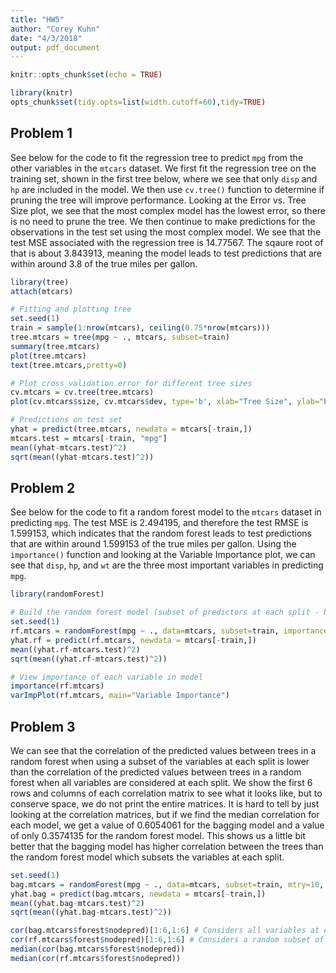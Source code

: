 ```yaml
---
title: "HW5"
author: "Corey Kuhn"
date: "4/3/2018"
output: pdf_document
---
```


\newcommand{\newprob}
    {
    \vskip 1cm
    }
\newcommand{\newln}
    {
    \vskip .1cm
    }

```r
knitr::opts_chunk$set(echo = TRUE)
```

```r
library(knitr)
opts_chunk$set(tidy.opts=list(width.cutoff=60),tidy=TRUE)
```

## Problem 1

See below for the code to fit the regression tree to predict `mpg` from the other variables in the `mtcars` dataset. We first fit the regression tree on the training set, shown in the first tree below, where we see that only `disp` and `hp` are included in the model. We then use `cv.tree()` function to determine if pruning the tree will improve performance. Looking at the Error vs. Tree Size plot, we see that the most complex model has the lowest error, so there is no need to prune the tree. We then continue to make predictions for the observations in the test set using the most complex model. We see that the test MSE associated with the regression tree is 14.77567. The sqaure root of that is about 3.843913, meaning the model leads to test predictions that are within around 3.8 of the true miles per gallon.

\newln
```r
library(tree)
attach(mtcars)

# Fitting and plotting tree
set.seed(1)
train = sample(1:nrow(mtcars), ceiling(0.75*nrow(mtcars)))
tree.mtcars = tree(mpg ~ ., mtcars, subset=train)
summary(tree.mtcars)
plot(tree.mtcars)
text(tree.mtcars,pretty=0)

# Plot cross validation error for different tree sizes
cv.mtcars = cv.tree(tree.mtcars)
plot(cv.mtcars$size, cv.mtcars$dev, type='b', xlab="Tree Size", ylab="Error", main="Error vs. Tree Size")

# Predictions on test set
yhat = predict(tree.mtcars, newdata = mtcars[-train,])
mtcars.test = mtcars[-train, "mpg"]
mean((yhat-mtcars.test)^2)
sqrt(mean((yhat-mtcars.test)^2))
```

\newpage

## Problem 2

See below for the code to fit a random forest model to the `mtcars` dataset in predicting `mpg`. The test MSE is 2.494195, and therefore the test RMSE is 1.599153, which indicates that the random forest leads to test predictions that are within around 1.599153 of the true miles per gallon. Using the `importance()` function and looking at the Variable Importance plot, we can see that `disp`, `hp`, and `wt` are the three most important variables in predicting `mpg`.

\newln
```r
library(randomForest)

# Build the random forest model (subset of predictors at each split - by default it is a third of all predictors) and predict
set.seed(1)
rf.mtcars = randomForest(mpg ~ ., data=mtcars, subset=train, importance=TRUE, keep.forest=TRUE, ntree=100)
yhat.rf = predict(rf.mtcars, newdata = mtcars[-train,])
mean((yhat.rf-mtcars.test)^2)
sqrt(mean((yhat.rf-mtcars.test)^2))

# View importance of each variable in model
importance(rf.mtcars)
varImpPlot(rf.mtcars, main="Variable Importance")
```

\newpage

## Problem 3

We can see that the correlation of the predicted values between trees in a random forest when using a subset of the variables at each split is lower than the correlation of the predicted values between trees in a random forest when all variables are considered at each split. We show the first 6 rows and columns of each correlation matrix to see what it looks like, but to conserve space, we do not print the entire matrices. It is hard to tell by just looking at the correlation matrices, but if we find the median correlation for each model, we get a value of 0.6054061 for the bagging model and a value of only 0.3574135 for the random forest model. This shows us a little bit better that the bagging model has higher correlation between the trees than the random forest model which subsets the variables at each split.
\newln
```r
set.seed(1)
bag.mtcars = randomForest(mpg ~ ., data=mtcars, subset=train, mtry=10, importance=TRUE, keep.forest=TRUE, ntree=100)
yhat.bag = predict(bag.mtcars, newdata = mtcars[-train,])
mean((yhat.bag-mtcars.test)^2)
sqrt(mean((yhat.bag-mtcars.test)^2))

cor(bag.mtcars$forest$nodepred)[1:6,1:6] # Considers all variables at each split
cor(rf.mtcars$forest$nodepred)[1:6,1:6] # Considers a random subset of variables at each split
median(cor(bag.mtcars$forest$nodepred))
median(cor(rf.mtcars$forest$nodepred))
```

